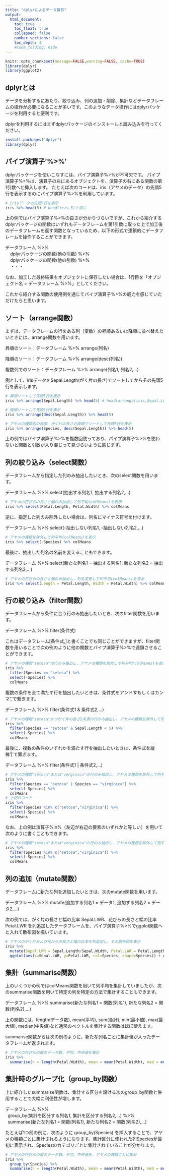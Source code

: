 ```yaml
---
title: "dplyrによるデータ操作"
output:
  html_document:
    toc: true
    toc_float: true
    collapsed: false
    number_sections: false
    toc_depth: 3
    #code_folding: hide
---
```


```r
knitr::opts_chunk$set(message=FALSE,warning=FALSE, cache=TRUE)
library(dplyr)
library(ggplot2)
```

## dplyrとは

データを分析するにあたり、絞り込み、列の追加・削除、集計などデータフレームの操作が必要になることが多いです。このようなデータ操作にはdplyrパッケージを利用すると便利です。

dplyrを利用するにはまずdplyrパッケージのインストールと読み込みを行ってください。

```r
install.packages("dplyr")
library(dplyr)
```

## パイプ演算子'%>%'

dplyrパッケージを使いこなすには、パイプ演算子%>%が不可欠です。
パイプ演算子%>%は、演算子の左にあるオブジェクトを、演算子の右にある関数の第1引数へと挿入します。
たとえば次のコードは、iris（アヤメのデータ）の先頭5行を表示するのにパイプ演算子%>%を利用しています。

```r
# irisデータの先頭5行を表示
iris %>% head(5) # head(iris,5)と同じ
```

上の例ではパイプ演算子%>%の良さが分かりづらいですが、これから紹介するdplyrパッケージの関数はいずれもデータフレームを第1引数に取った上で加工後のデータフレームを返す関数となっているため、以下の形式で連鎖的にデータフレームを操作することができます。

| データフレーム %>% 
|     dplyrパッケージの関数(他の引数) %>% 
|     dplyrパッケージの関数(他の引数) %>% 
|     ・・・

なお、加工した最終結果をオブジェクトに保存したい場合は、1行目を「オブジェクト名 = データフレーム %>%」としてください。

これから紹介する関数の使用例を通じてパイプ演算子%>%の威力を感じていただけたらと思います。

## ソート（arrange関数）

まずは、データフレームの行をある列（変数）の昇順あるいは降順に並べ替えたいときには、arrange関数を用います。

昇順のソート：データフレーム %>% arrange(列名)

降順のソート：データフレーム %>% arrange(desc(列名))

複数列でのソート：データフレーム %>% arrange(列名1, 列名2,...)

例として、irisデータをSepal.Length(がく片の長さ)でソートしてからその先頭5行を表示します。

```r
# 昇順ソートして先頭5行を表示
iris %>% arrange(Sepal.Length) %>% head(5) # head(arrange(iris,Sepal.Length),5)と同じ
```


```r
# 降順ソートして先頭5行を表示
iris %>% arrange(desc(Sepal.Length)) %>% head(5)
```


```r
# アヤメの種類名の昇順、がく片の長さの降順でソートして先頭5行を表示
iris %>% arrange(Species, desc(Sepal.Length)) %>% head(5)
```

上の例ではパイプ演算子%>%を複数回使っており、パイプ演算子%>%を使わないと関数と引数が入り混じって見づらいように感じます。

## 列の絞り込み（select関数）

データフレームから指定した列のみ抽出したいとき、次のselect関数を用います。

データフレーム %>% select(抽出する列名1, 抽出する列名2,...)

```r
# アヤメの花びらの長さと幅のみ抽出して列平均(colMeans)を表示
iris %>% select(Petal.Length, Petal.Width) %>% colMeans
```
逆に、指定した列のみ除外したい場合は、列名にマイナス符号を付けます。

データフレーム %>% select(-抽出しない列名1, -抽出しない列名2,...)

```r
# アヤメの種類を除外して列平均(colMeans)を表示
iris %>% select(-Species) %>% colMeans
```

最後に、抽出した列名の名前を変えることもできます。

データフレーム %>% select(新たな列名1 = 抽出する列名1, 新たな列名2 = 抽出する列名2,...)

```r
# アヤメの花びらの長さと幅のみ抽出し、列名変更して列平均(colMeans)を表示
iris %>% select(Length = Petal.Length, Width = Petal.Width) %>% colMeans
```

## 行の絞り込み（filter関数）

データフレームから条件に合う行のみ抽出したいとき、次のfilter関数を用います。

データフレーム %>% filter(条件式)

これはデータフレーム[条件式,]と書くことでも同じことができますが、filter関数を用いることで次の例のように他の関数とパイプ演算子%>%で連鎖させることができます。

```r
# アヤメの種類"setosa"の行のみ抽出し、アヤメの種類を除外して列平均(colMeans)を表示
iris %>% 
  filter(Species == "setosa") %>% 
  select(-Species) %>% 
  colMeans
```

複数の条件を全て満たす行を抽出したいときは、条件式をアンド'&'もしくはカンマ','で繋ぎます。

データフレーム %>% filter(条件式1 & 条件式2,...)

```r
# アヤメの種類"setosa"かつがく片の長さ5未満の行のみ抽出し、アヤメの種類を除外して列平均(colMeans)を表示
iris %>% 
  filter(Species == "setosa" & Sepal.Length < 5) %>% 
  select(-Species) %>% 
  colMeans
```

最後に、複数の条件のいずれかを満たす行を抽出したいときは、条件式を縦棒'|'で繋ぎます。

データフレーム %>% filter(条件式1 | 条件式2,...)

```r
# アヤメの種類"setosa"または"verginica"の行のみ抽出し、アヤメの種類を除外して列平均(colMeans)を表示
iris %>% 
  filter(Species == "setosa" | Species == "virginica") %>%
  select(-Species) %>% 
  colMeans
# 上記のコード
iris %>% 
  filter(Species %in% c("setosa","virginica")) %>%
  select(-Species) %>% 
  colMeans

```

なお、上の例は演算子%in%（左辺が右辺の要素のいずれかと等しい）を用いて次のように書くこともできます。

```r
# アヤメの種類"setosa"または"verginica"の行のみ抽出し、アヤメの種類を除外して列平均(colMeans)を表示
iris %>% 
  filter(Species %in% c("setosa","virginica")) %>%
  select(-Species) %>% 
  colMeans
```

## 列の追加（mutate関数）

データフレームに新たな列を追加したいときは、次のmutate関数を用います。

データフレーム %>% mutate(追加する列名1 = データ1, 追加する列名2 = データ2,...)

次の例では、がく片の長さと幅の比率 Sepal.LWR、花びらの長さと幅の比率 Petal.LWR を列追加したデータフレームを、パイプ演算子%>%でggplot関数へと入れて散布図を描いています。

```r
# アヤメのがく片および花びらの長さと幅の比率を列追加し、その散布図を表示
iris %>% 
  mutate(Sepal.LWR = Sepal.Length/Sepal.Width, Petal.LWR = Petal.Length/Petal.Width) %>% 
  ggplot(aes(x=Sepal.LWR, y=Petal.LWR, col=Species, shape=Species)) + geom_point()
```

## 集計（summarise関数）

上のいくつかの例ではcolMeans関数を用いて列平均を集計していましたが、次のsummarise関数を用いて特定の列を特定の方法で集計することもできます。

データフレーム %>% summarise(新たな列名1 = 関数(列名1), 新たな列名2 = 関数(列名2),...)

上の関数には、length(データ数), mean(平均), sum(合計), min(最小値), max(最大値), median(中央値)など通常のベクトルを集計する関数はほぼ使えます。

summarise関数からは次の例のように、新たな列名ごとに集計値が入ったデータフレームが返されます。

```r
# アヤメの花びらの幅のデータ数、平均、中央値を集計
iris %>% 
  summarise(n = length(Petal.Width), mean = mean(Petal.Width), med = median(Petal.Width))
```

## 集計時のグループ化（group_by関数）

上に紹介したsummarise関数は、集計する区分を設ける次のgroup_by関数と併用することで大幅に利便性が増します。

| データフレーム %>%
|   group_by(集計を区分する列名1, 集計を区分する列名2,...) %>%
|   summarise(新たな列名1 = 関数(列名1), 新たな列名2 = 関数(列名2),...)

たとえば1つ前の例に、次のように group_by(Species) を挿入することで、アヤメの種類ごとに集計されるようになります。集計区分に使われた列Speciesが最初に表示され、Speciesのカテゴリごとに集計されていることが分かります。

```r
# アヤメの花びらの幅のデータ数、平均、中央値を、アヤメの種類ごとに集計
iris %>% 
  group_by(Species) %>%
  summarise(n = length(Petal.Width), mean = mean(Petal.Width), med = median(Petal.Width))
```



